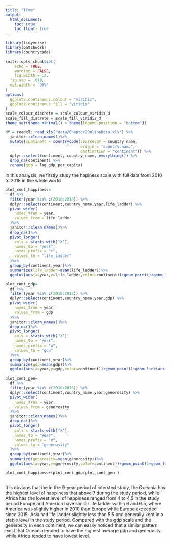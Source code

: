 ```yaml
---
title: "Time"
output: 
  html_document:
    toc: true
    toc_float: true
---
```


```r
library(tidyverse)
library(patchwork)
library(countrycode)

knitr::opts_chunk$set(
	echo = TRUE,
	warning = FALSE,
	fig.width = 12, 
  fig.asp = .618,
  out.width = "90%"
)
options(
  ggplot2.continuous.colour = "viridis",
  ggplot2.continuous.fill = "viridis"
)
scale_colour_discrete = scale_colour_viridis_d
scale_fill_discrete = scale_fill_viridis_d
theme_set(theme_minimal() + theme(legend.position = "bottom"))
```


```r
df = readxl::read_xls("data/Chapter2OnlineData.xls") %>% 
  janitor::clean_names()%>%
  mutate(continent = countrycode(sourcevar = country_name,
                                 origin = "country.name",
                                 destination = "continent")) %>% 
  dplyr::select(continent, country_name, everything()) %>% 
  drop_na(continent) %>% 
  rename(gdp = log_gdp_per_capita)

```

In this analysis, we firstly study the hapiness scale with full data from 2010 to 2018 in the whole world
```r
plot_cont_happiness=
  df %>%
  filter(year %in% c(2010:2018)) %>%
  dplyr::select(continent,country_name,year,life_ladder) %>%
  pivot_wider(
    names_from = year,
    values_from = life_ladder
  )%>% 
  janitor::clean_names()%>%
  drop_na()%>%
  pivot_longer(
    cols = starts_with("X"),
    names_to = "year",
    names_prefix = "x",
    values_to = "life_ladder"
  )%>%
  group_by(continent,year)%>%
  summarize(life_ladder=mean(life_ladder))%>%
  ggplot(aes(x=year,y=life_ladder,color=continent))+geom_point()+geom_line(aes(group=continent))+labs(y="life ladder")

plot_cont_gdp=
  df %>%
  filter(year %in% c(2010:2018)) %>%
  dplyr::select(continent,country_name,year,gdp) %>%
  pivot_wider(
    names_from = year,
    values_from = gdp
  )%>% 
  janitor::clean_names()%>%
  drop_na()%>%
  pivot_longer(
    cols = starts_with("X"),
    names_to = "year",
    names_prefix = "x",
    values_to = "gdp"
  )%>%
  group_by(continent,year)%>%
  summarize(gdp=mean(gdp))%>%
  ggplot(aes(x=year,y=gdp,color=continent))+geom_point()+geom_line(aes(group=continent))  

plot_cont_gen=
  df %>%
  filter(year %in% c(2010:2018)) %>%
  dplyr::select(continent,country_name,year,generosity) %>%
  pivot_wider(
    names_from = year,
    values_from = generosity
  )%>% 
  janitor::clean_names()%>%
  drop_na()%>%
  pivot_longer(
    cols = starts_with("X"),
    names_to = "year",
    names_prefix = "x",
    values_to = "generosity"
  )%>%
  group_by(continent,year)%>%
  summarize(generosity=mean(generosity))%>%
  ggplot(aes(x=year,y=generosity,color=continent))+geom_point()+geom_line(aes(group=continent))  
```

```r
plot_cont_happiness+(plot_cont_gdp/plot_cont_gen )
  
```


It is obvious that the in the 9-year period of intersted study, the Oceania has the highest level of happiness that above 7 during the study period, while Africa has the lowest level of happiness ranged from 4 to 4.5 in the study period.Europe and America have similar life ladder within 6 and 6.5, where America was slightly higher in 2010 than Europe while Europe exceeded since 2015. Asia had life ladder slightly less than 5.5 and generally kept in a stable level in the study period. Compared with the gdp scale and the generosity in each continent, we can easily noticed that a similar pattern exist that Oceania tended to have the highest average gdp and generosity while Africa tended to have lowest level.





